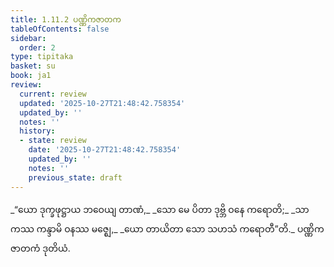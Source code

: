 ```yaml
---
title: 1.11.2 ပဏ္ဏိကဇာတက
tableOfContents: false
sidebar:
  order: 2
type: tipitaka
basket: su
book: ja1
review:
  current: review
  updated: '2025-10-27T21:48:42.758354'
  updated_by: ''
  notes: ''
  history:
  - state: review
    date: '2025-10-27T21:48:42.758354'
    updated_by: ''
    notes: ''
    previous_state: draft
---
```



<ReviewStatus review={frontmatter.review} showDetails={true} />

<HypothesisAnnotation frontmatter={frontmatter} />

<DynamicBreadcrumb />

<Division number="102" book="ja1" e="ch" v="22" p="24">

<Paragraph number="227" type="verses" book="ja1">
_“ယော ဒုက္ခဖုဋ္ဌာယ ဘဝေယျ တာဏံ,_  
_သော မေ ပိတာ ဒုဗ္ဘိ ဝနေ ကရောတိ;_  
_သာ ကဿ ကန္ဒာမိ ဝနဿ မဇ္ဈေ,_  
_ယော တာယိတာ သော သဟသံ ကရောတီ”တိ._  


</Paragraph>
</Division>

<Paragraph number="228" type="center" book="ja1">
ပဏ္ဏိကဇာတကံ ဒုတိယံ.
</Paragraph>
